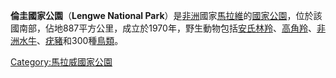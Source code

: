 {{Infobox Protected area
| name = 倫圭國家公園
| iucn_category = II
| photo = 
| photo_caption = 
| location = {{flag|Malawi}}
| nearest_city = 
|map=Malawi
| long_d = 34
| long_m = 45
| long_s = 05
| long_EW = E
| lat_d = 16
| lat_m = 15
| lat_s = 28
| lat_NS = S
| area = 887平方公里
| established = 1970年
| visitation_num = 
| visitation_year = 
| governing_body = 
}}

'''倫圭國家公園'''（'''Lengwe National Park'''）是[[非洲|非洲]]國家[[馬拉維|馬拉維]]的[[國家公園|國家公園]]，位於該國南部，佔地887平方公里，成立於1970年，野生動物包括[[安氏林羚|安氏林羚]]、[[高角羚|高角羚]]、[[非洲水牛|非洲水牛]]、[[疣豬|疣豬]]和300種[[鳥類|鳥類]]。

{{Malawi-stub}}
{{DEFAULTSORT:Lengwe}}
[[Category:馬拉威國家公園|Category:馬拉威國家公園]]